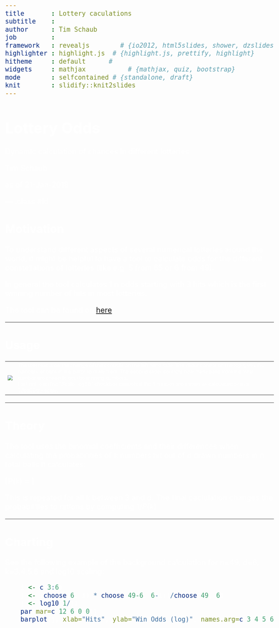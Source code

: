 ---
title       : Lottery caculations 
subtitle    : 
author      : Tim Schaub
job         : 
framework   : revealjs        # {io2012, html5slides, shower, dzslides, ...}
highlighter : highlight.js  # {highlight.js, prettify, highlight}
hitheme     : default      # 
widgets     : mathjax           # {mathjax, quiz, bootstrap}
mode        : selfcontained # {standalone, draft}
knit        : slidify::knit2slides
---
<style>

body {
  font-size: 24px;
  color: #ffffff
}

.reveal h1 {
    font-size: 36px;
    text-shadow: none;
    color: #ffffff;
    text-align: left;
    font-family: Arial, sans-serif;
}

.reveal h2 {
    font-size: 30px;
    color: #ffffff;
    text-align: left;
    font-family: Arial, sans-serif;
}

.reveal p {
    font-size: 24px;
    color: #ffffff;
    text-align: left;
    padding-bottom: 15px;
    font-family: Arial, sans-serif;
}

.reveal table td {
  vertical-align: top;
  padding: 20px;
  font-size: 24px;
}

.reveal table th {
  vertical-align: top;
  padding: 20px;
  font-size: 24px;
}

</style>

# Lottery Odds

Dynamic calculation of chances in different lotteries

Tim Schaub

as of 21-Jan-2018

--- .class #id 

## Motivation

To understand different aspects of several numerical lotteries around the world, it might be helpful to have a tool to calculate odds for the different constellations of lotteries (like e.g. 5 from 65 or 6 from 49).


In general the tool calculates 1:n odds starting with 3 hits which is the first winning number of hits in most lotteries.


The tool can be found on [here](https://timschaub.shinyapps.io/lottery/).

---

## Usage
<TABLE>
  <TR>
    <TD>
      <IMG src="pic/shot1.jpg"/>
    </TD>
    <TD>
      The tool reacts on the change of the controls on the left hand side. The slider control on the top gives the numbers of balls in the ballot to draw from. The second slider controls how many balls from the total number are drawn to get the winning numbers. <BR> 
      Last not least the "Scale: log10" checkbox controls if the 1:n ratios are shown as calculated or in a 1:log10(n) scale.
    </TD>
  </TR>
</TABLE>


---

## Theory


The tool uses the binomial coefficients and their differences when calculating the probabilities of k numbers hit out of d drawn numbers in n total balls it calculates: 


\[P(k) = \frac{\binom{d}{k}*\binom{n-d}{n-k}}{\binom{n}{d}}\] 



This is repeated for all k between 3 and d. The final caclulation changes the probabilities to rations by computing    $1/P(k)$. 



---

## Charting

See the following example of the background calculation for n=49, d=6, k=3,4,5,6 and log10 scaling:

```{r example}
    i <- c(3:6)   
    j <- (choose(6, i) * choose(49-6, 6-i))/choose(49, 6)
    j <- log10(1/j)
    par(mar=c(12,6,0,0))
    barplot(j, xlab="Hits", ylab="Win Odds (log)", names.arg=c(3,4,5,6))
```
